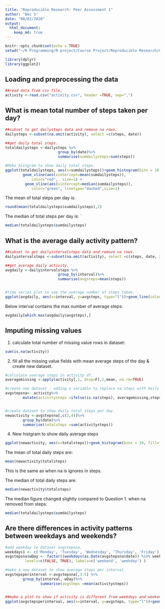 ```yaml
---
title: "Reproducible Research: Peer Assessment 1"
author: "Bec S"
date: "08/02/2020"
output: 
  html_document:
    keep_md: true
---
```


```r
knitr::opts_chunk$set(echo = TRUE)
setwd("~/R Programming/R project/Course Project/Reproducible Research/Course Project 1")

library(dplyr)
library(ggplot2)
```

## Loading and preprocessing the data
```r


##read data from csv file.
activity <-read.csv("activity.csv", header =TRUE, sep=",")
```


## What is mean total number of steps taken per day?

```r
##subset to get dailysteps data and remove na rows.
dailysteps <-subset(na.omit(activity), select =c(steps, date))

##get daily total steps.
totaldailysteps <-dailysteps %>%
                        group_by(date)%>%
                        summarise(sumdailysteps=sum(steps))

#Make histgram to show daily total steps.
ggplot(totaldailysteps, aes(x=sumdailysteps))+geom_histogram(bins = 10, fill="darkblue")+
        geom_vline(aes(xintercept=mean(sumdailysteps)),
            color="red",  size=1) +
         geom_vline(aes(xintercept=median(sumdailysteps)),
            color="green", linetype="dashed",size=1)
```


The mean of total steps per day is: 
```r
round(mean(totaldailysteps$sumdailysteps),2)
```

The median of total steps per day is: `
```r
median(totaldailysteps$sumdailysteps)
```

## What is the average daily activity pattern?
```r
##subset to get dailyintervalsteps data and remove na rows.
dailyintervalsteps <-subset(na.omit(activity), select =c(steps, date, interval))

##get average daily activity.
avgdaily <-dailyintervalsteps %>%
                        group_by(interval)%>%
                        summarise(avgsteps=mean(steps))


#time series plot to see the average number of steps taken.
ggplot(avgdaily, aes(x=interval, y=avgsteps, type="l"))+geom_line(colour="darkblue")

```

Below interval contains the max number of average steps:

```r
avgdaily[which.max(avgdaily$avgsteps),]
```

## Imputing missing values
1. calculate total number of missing value rows in dataset: 
```r
sum(is.na(activity))
```

2. fill all the missing value fields with mean average steps of the day & create new dataset.
```r
#calculate average steps in activity df.
averagemissing <-apply(activity[,1, drop=F],2,mean, na.rm=TRUE)

#create new dataset - adding a variable to replace na steps with daily average steps.
avgstepsna<- activity%>%
        mutate(activitysteps =ifelse(is.na(steps), averagemissing,steps))


#create dataset to show daily total steps per day.
newactivity <-avgstepsna[,c(2,4)]%>%
        group_by(date)%>%
        summarise(totalsteps =sum(activitysteps))


```

4. New histgram to show daily average steps 
```r
ggplot(newactivity, aes(x=totalsteps))+geom_histogram(bins = 10, fill="darkblue")

```

The mean of total daily steps are: 
```r
mean(newactivity$totalsteps)
```
This is the same as when na is ignores in steps.

The median of total daily steps are: 
```r
median(newactivity$totalsteps)
```
The median figure changed slightly compared to Question 1. when na removed from steps:
```r
median(totaldailysteps$sumdailysteps)
```


## Are there differences in activity patterns between weekdays and weekends?
```r
#add weekday to dataset avgstepsna.
weekdays1 <- c('Monday', 'Tuesday', 'Wednesday', 'Thursday', 'Friday')
avgstepsna$wDay <- factor((weekdays(as.Date(avgstepsna$date)) %in% weekdays1), 
         levels=c(FALSE, TRUE), labels=c('weekend', 'weekday') )

#make a new dataset to show average steps per interval.
avgstepsperinterval <-avgstepsna[,3:5] %>%
        group_by(interval, wDay)%>%
                summarise(avgsteps =mean(activitysteps))


##make a plot to show if activity is different from weekdays and weekends.
ggplot(avgstepsperinterval, aes(x=interval, y=avgsteps, type="l"))+geom_line(colour="darkblue")+facet_wrap(~wDay, nrow=2)+theme(strip.background = element_rect(fill="orange"))
```

